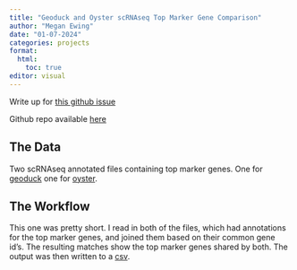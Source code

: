 ```yaml
---
title: "Geoduck and Oyster scRNAseq Top Marker Gene Comparison"
author: "Megan Ewing"
date: "01-07-2024"
categories: projects
format: 
  html:
    toc: true
editor: visual
---
```


Write up for [this github issue](https://github.com/RobertsLab/resources/issues/1749)

Github repo available [here](https://github.com/meganewing/oyster-geoduck-topmarkers/tree/main)

## The Data

Two scRNAseq annotated files containing top marker genes. One for [geoduck](https://github.com/sr320/paper-geoduck-gene-exp/blob/main/data/geoduck_topmarkers_annot.txt) one for [oyster](https://docs.google.com/spreadsheets/d/1FwwQP7-bHOjVpJjQivAw2Clw2B71Vndr/edit#gid=598008114).

## The Workflow

This one was pretty short. I read in both of the files, which had annotations for the top marker genes, and joined them based on their common gene id's. The resulting matches show the top marker genes shared by both. The output was then written to a [csv](https://github.com/meganewing/oyster-geoduck-topmarkers/blob/main/output/top_marker_oyster_geoduck_common.csv).
